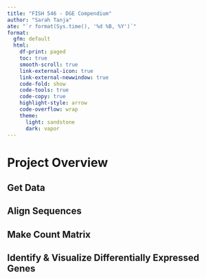 ```yaml
---
title: "FISH 546 - DGE Compendium"
author: "Sarah Tanja"
ate: "`r format(Sys.time(), '%d %B, %Y')`"  
format:
  gfm: default
  html:
    df-print: paged
    toc: true
    smooth-scroll: true
    link-external-icon: true
    link-external-newwindow: true
    code-fold: show
    code-tools: true
    code-copy: true
    highlight-style: arrow
    code-overflow: wrap
    theme:
      light: sandstone
      dark: vapor
---
```


# Project Overview

## Get Data

## Align Sequences

## Make Count Matrix

## Identify & Visualize Differentially Expressed Genes

## 
